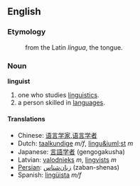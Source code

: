 ==English==
===Etymology===
:from the Latin ''lingua'', the tongue.

===Noun===
'''linguist'''

#one who studies [[linguistics]].
#a person skilled in [[language]]s.

==== Translations ====
*Chinese: [[语言学家]],[[语言学者]]
*Dutch: [[taalkundige]] ''m/f'', [[lingu&iuml;st]] ''m''
*Japanese: [[言語学者]] (gengogakusha)
*Latvian: [[valodnieks]] ''m'', [[lingvists]] ''m''
*[[Persian]]: [[زبان‌شناس]] (zaban-shenas)
*Spanish: [[lingüista]] ''m/f''
